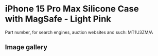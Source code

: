 
# iPhone 15 Pro Max Silicone Case with MagSafe - Light Pink

Part number, for search engines, auction websites and such: MT1U3ZM/A

## Image gallery

<div style={{ width: "768px" }}>
  <GalleryComponent
    images={[
      {
        original: "/everysource/MT1U3.png",
        thumbnail: "/everypreview/MT1U3.png",
      },
      {
        original: "/everysource/MT1U3_AV1.png",
        thumbnail: "/everypreview/MT1U3_AV1.png",
      },
      {
        original: "/everysource/MT1U3_AV2.png",
        thumbnail: "/everypreview/MT1U3_AV2.png",
      },
      {
        original: "/everysource/MT1U3_AV3.png",
        thumbnail: "/everypreview/MT1U3_AV3.png",
      }
    ]}
  />
</div>